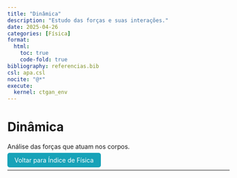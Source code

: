 ```yaml
---
title: "Dinâmica"
description: "Estudo das forças e suas interações."
date: 2025-04-26
categories: [Física]
format:
  html:
    toc: true
    code-fold: true
bibliography: referencias.bib
csl: apa.csl
nocite: "@*"
execute:
  kernel: ctgan_env
---
```


# Dinâmica

Análise das forças que atuam nos corpos.

<p><a href="index.html" style="padding: 8px 16px; background-color: #17a2b8; color: white; border-radius: 5px; text-decoration: none;">Voltar para Índice de Física</a></p>

---
